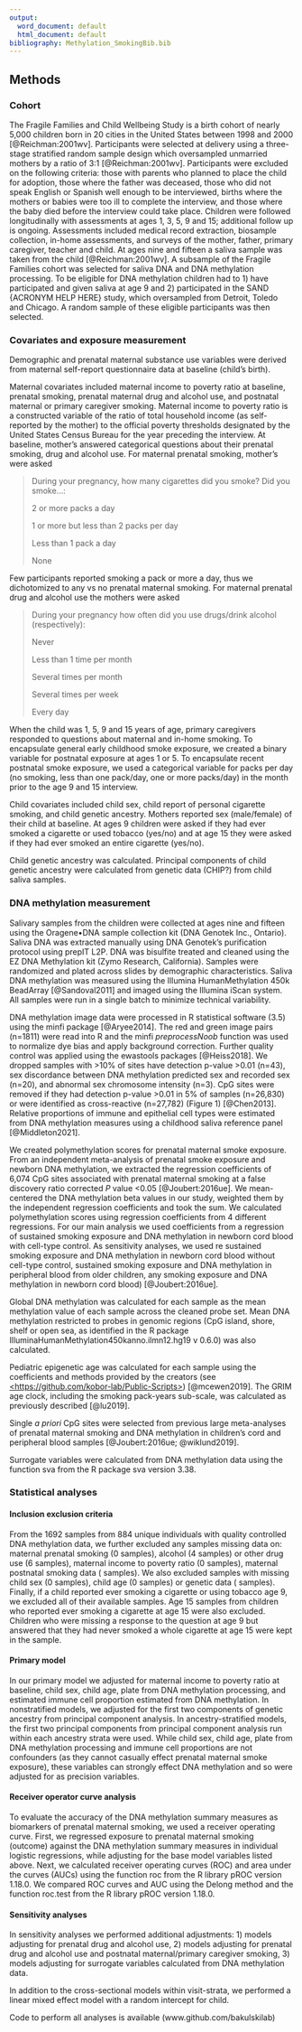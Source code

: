 ```yaml
---
output:
  word_document: default
  html_document: default
bibliography: Methylation_SmokingBib.bib
---
```


## Methods

### Cohort

The Fragile Families and Child Wellbeing Study is a birth cohort of nearly 5,000 children born in 20 cities in the United States between 1998 and 2000 [@Reichman:2001wv]. Participants were selected at delivery using a three-stage stratified random sample design which oversampled unmarried mothers by a ratio of 3:1 [@Reichman:2001wv]. Participants were excluded on the following criteria: those with parents who planned to place the child for adoption, those where the father was deceased, those who did not speak English or Spanish well enough to be interviewed, births where the mothers or babies were too ill to complete the interview, and those where the baby died before the interview could take place. Children were followed longitudinally with assessments at ages 1, 3, 5, 9 and 15; additional follow up is ongoing. Assessments included medical record extraction, biosample collection, in-home assessments, and surveys of the mother, father, primary caregiver, teacher and child. At ages nine and fifteen a saliva sample was taken from the child [@Reichman:2001wv]. A subsample of the Fragile Families cohort was selected for saliva DNA and DNA methylation processing. To be eligible for DNA methylation children had to 1) have participated and given saliva at age 9 and 2) participated in the SAND {ACRONYM HELP HERE} study, which oversampled from Detroit, Toledo and Chicago. A random sample of these eligible participants was then selected. <!--#This subsampling was .... PUT SUBSAMPLE technique here -->

### Covariates and exposure measurement

Demographic and prenatal maternal substance use variables were derived from maternal self-report questionnaire data at baseline (child's birth).

Maternal covariates included maternal income to poverty ratio at baseline, prenatal smoking, prenatal maternal drug and alcohol use, and postnatal maternal or primary caregiver smoking. Maternal income to poverty ratio is a constructed variable of the ratio of total household income (as self-reported by the mother) to the official poverty thresholds designated by the United States Census Bureau for the year preceding the interview. At baseline, mother's answered categorical questions about their prenatal smoking, drug and alcohol use. For maternal prenatal smoking, mother's were asked

> During your pregnancy, how many cigarettes did you smoke? Did you smoke...:
>
> 2 or more packs a day
>
> 1 or more but less than 2 packs per day
>
> Less than 1 pack a day
>
> None

Few participants reported smoking a pack or more a day, thus we dichotomized to any vs no prenatal maternal smoking. For maternal prenatal drug and alcohol use the mothers were asked

> During your pregnancy how often did you use drugs/drink alcohol (respectively):
>
> Never
>
> Less than 1 time per month
>
> Several times per month
>
> Several times per week
>
> Every day

When the child was 1, 5, 9 and 15 years of age, primary caregivers responded to questions about maternal and in-home smoking. To encapsulate general early childhood smoke exposure, we created a binary variable for postnatal exposure at ages 1 or 5. To encapsulate recent postnatal smoke exposure, we used a categorical variable for packs per day (no smoking, less than one pack/day, one or more packs/day) in the month prior to the age 9 and 15 interview.

Child covariates included child sex, child report of personal cigarette smoking, and child genetic ancestry. Mothers reported sex (male/female) of their child at baseline. At ages 9 children were asked if they had ever smoked a cigarette or used tobacco (yes/no) and at age 15 they were asked if they had ever smoked an entire cigarette (yes/no).

Child genetic ancestry was calculated. Principal components of child genetic ancestry were calculated from genetic data (CHIP?) from child saliva samples.

### DNA methylation measurement

Salivary samples from the children were collected at ages nine and fifteen using the Oragene•DNA sample collection kit (DNA Genotek Inc., Ontario). Saliva DNA was extracted manually using DNA Genotek's purification protocol using prepIT L2P. DNA was bisulfite treated and cleaned using the EZ DNA Methylation kit (Zymo Research, California). Samples were randomized and plated across slides by demographic characteristics. Saliva DNA methylation was measured using the Illumina HumanMethylation 450k BeadArray [@Sandoval2011] and imaged using the Illumina iScan system. All samples were run in a single batch to minimize technical variability.

DNA methylation image data were processed in R statistical software (3.5) using the minfi package [@Aryee2014]. The red and green image pairs (n=1811) were read into R and the minfi *preprocessNoob* function was used to normalize dye bias and apply background correction. Further quality control was applied using the ewastools packages [@Heiss2018]. We dropped samples with \>10% of sites have detection p-value \>0.01 (n=43), sex discordance between DNA methylation predicted sex and recorded sex (n=20), and abnormal sex chromosome intensity (n=3). CpG sites were removed if they had detection p-value \>0.01 in 5% of samples (n=26,830) or were identified as cross-reactive (n=27,782) (Figure 1) [@Chen2013]. Relative proportions of immune and epithelial cell types were estimated from DNA methylation measures using a childhood saliva reference panel [@Middleton2021].

We created polymethylation scores for prenatal maternal smoke exposure. From an independent meta-analysis of prenatal smoke exposure and newborn DNA methylation, we extracted the regression coefficients of 6,074 CpG sites associated with prenatal maternal smoking at a false discovery ratio corrected $P$ value \<0.05 [@Joubert:2016ue]. We mean-centered the DNA methylation beta values in our study, weighted them by the independent regression coefficients and took the sum. We calculated polymethylation scores using regression coefficients from 4 different regressions. For our main analysis we used coefficients from a regression of sustained smoking exposure and DNA methylation in newborn cord blood with cell-type control. As sensitivity analyses, we used re sustained smoking exposure and DNA methylation in newborn cord blood without cell-type control, sustained smoking exposure and DNA methylation in peripheral blood from older children, any smoking exposure and DNA methylation in newborn cord blood) [@Joubert:2016ue].

Global DNA methylation was calculated for each sample as the mean methylation value of each sample across the cleaned probe set. Mean DNA methylation restricted to probes in genomic regions (CpG island, shore, shelf or open sea, as identified in the R package IlluminaHumanMethylation450kanno.ilmn12.hg19 v 0.6.0) was also calculated.

Pediatric epigenetic age was calculated for each sample using the coefficients and methods provided by the creators (see [\<https://github.com/kobor-lab/Public-Scripts\>](https://github.com/kobor-lab/Public-Scripts){.uri}) [@mcewen2019]. The GRIM age clock, including the smoking pack-years sub-scale, was calculated as previously described [@lu2019].

Single *a priori* CpG sites were selected from previous large meta-analyses of prenatal maternal smoking and DNA methylation in children's cord and peripheral blood samples [@Joubert:2016ue; @wiklund2019].

Surrogate variables were calculated from DNA methylation data using the function sva from the R package sva version 3.38.

### Statistical analyses

#### Inclusion exclusion criteria

From the 1692 samples from 884 unique individuals with quality controlled DNA methylation data, we further excluded any samples missing data on: maternal prenatal smoking (0 samples), alcohol (4 samples) or other drug use (6 samples), maternal income to poverty ratio (0 samples), maternal postnatal smoking data ( samples). We also excluded samples with missing child sex (0 samples), child age (0 samples) or genetic data ( samples). Finally, if a child reported ever smoking a cigarette or using tobacco age 9, we excluded all of their available samples. Age 15 samples from children who reported ever smoking a cigarette at age 15 were also excluded. Children who were missing a response to the question at age 9 but answered that they had never smoked a whole cigarette at age 15 were kept in the sample.

#### Primary model

In our primary model we adjusted for maternal income to poverty ratio at baseline, child sex, child age, plate from DNA methylation processing, and estimated immune cell proportion estimated from DNA methylation. In nonstratified models, we adjusted for the first two components of genetic ancestry from principal component analysis. In ancestry-stratified models, the first two principal components from principal component analysis run within each ancestry strata were used. While child sex, child age, plate from DNA methylation processing and immune cell proportions are not confounders (as they cannot casually effect prenatal maternal smoke exposure), these variables can strongly effect DNA methylation and so were adjusted for as precision variables.

#### Receiver operator curve analysis

To evaluate the accuracy of the DNA methylation summary measures as biomarkers of prenatal maternal smoking, we used a receiver operating curve. First, we regressed exposure to prenatal maternal smoking (outcome) against the DNA methylation summary measures in individual logistic regressions, while adjusting for the base model variables listed above. Next, we calculated receiver operating curves (ROC) and area under the curves (AUCs) using the function roc from the R library pROC version 1.18.0. We compared ROC curves and AUC using the Delong method and the function roc.test from the R library pROC version 1.18.0.

#### Sensitivity analyses

In sensitivity analyses we performed additional adjustments: 1) models adjusting for prenatal drug and alcohol use, 2) models adjusting for prenatal drug and alcohol use and postnatal maternal/primary caregiver smoking, 3) models adjusting for surrogate variables calculated from DNA methylation data.

In addition to the cross-sectional models within visit-strata, we performed a linear mixed effect model with a random intercept for child.

Code to perform all analyses is available (www.github.com/bakulskilab)
